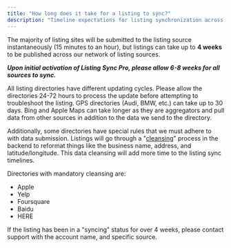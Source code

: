 ```yaml
---
title: "How long does it take for a listing to sync?"
description: "Timeline expectations for listing synchronization across different directories"
---
```


The majority of listing sites will be submitted to the listing source instantaneously (15 minutes to an hour), but listings can take up to **4 weeks** to be published across our network of listing sources.

***Upon initial activation of Listing Sync Pro, please allow 6-8 weeks for all sources to sync.***

All listing directories have different updating cycles. Please allow the directories 24-72 hours to process the update before attempting to troubleshoot the listing. GPS directories (Audi, BMW, etc.) can take up to 30 days. Bing and Apple Maps can take longer as they are aggregators and pull data from other sources in addition to the data we send to the directory.

Additionally, some directories have special rules that we must adhere to with data submission. Listings will go through a "[cleansing](/vendasta-products/vendasta-products-local-seo/vendasta-products-local-seo-listing-sync/listing-cleansing)" process in the backend to reformat things like the business name, address, and latitude/longitude. This data cleansing will add more time to the listing sync timelines.

Directories with mandatory cleansing are:

- Apple
- Yelp
- Foursquare
- Baidu
- HERE

If the listing has been in a "syncing" status for over 4 weeks, please contact support with the account name, and specific source.